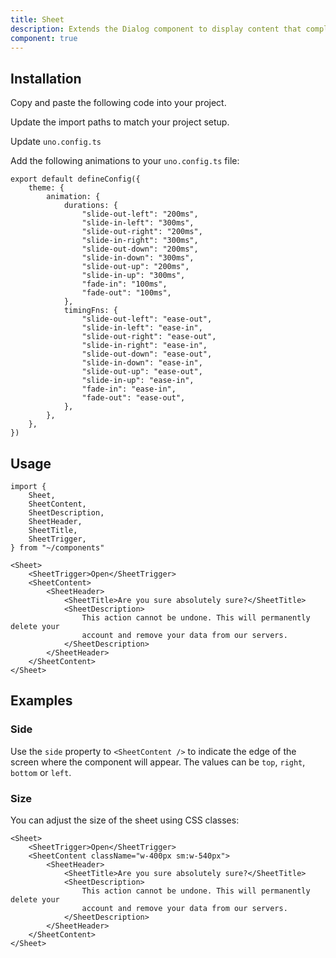 ```yaml
---
title: Sheet
description: Extends the Dialog component to display content that complements the main content of the screen.
component: true
---
```


<ComponentExample src="/src/components/examples/sheet/demo.tsx">
	<SheetDemo />
</ComponentExample>

## Installation

<Steps>

<Step>Copy and paste the following code into your project.</Step>

<ComponentSource src="/src/components/ui/sheet.tsx" />

<Step>Update the import paths to match your project setup.</Step>

<Step>Update `uno.config.ts`</Step>

Add the following animations to your `uno.config.ts` file:

```tsx title="uno.config.ts" {3-28}
export default defineConfig({
	theme: {
		animation: {
			durations: {
				"slide-out-left": "200ms",
				"slide-in-left": "300ms",
				"slide-out-right": "200ms",
				"slide-in-right": "300ms",
				"slide-out-down": "200ms",
				"slide-in-down": "300ms",
				"slide-out-up": "200ms",
				"slide-in-up": "300ms",
				"fade-in": "100ms",
				"fade-out": "100ms",
			},
			timingFns: {
				"slide-out-left": "ease-out",
				"slide-in-left": "ease-in",
				"slide-out-right": "ease-out",
				"slide-in-right": "ease-in",
				"slide-out-down": "ease-out",
				"slide-in-down": "ease-in",
				"slide-out-up": "ease-out",
				"slide-in-up": "ease-in",
				"fade-in": "ease-in",
				"fade-out": "ease-out",
			},
		},
	},
})
```

</Steps>

## Usage

```tsx
import {
	Sheet,
	SheetContent,
	SheetDescription,
	SheetHeader,
	SheetTitle,
	SheetTrigger,
} from "~/components"
```

```tsx
<Sheet>
	<SheetTrigger>Open</SheetTrigger>
	<SheetContent>
		<SheetHeader>
			<SheetTitle>Are you sure absolutely sure?</SheetTitle>
			<SheetDescription>
				This action cannot be undone. This will permanently delete your
				account and remove your data from our servers.
			</SheetDescription>
		</SheetHeader>
	</SheetContent>
</Sheet>
```

## Examples

### Side

Use the `side` property to `<SheetContent />` to indicate the edge of the screen where the component will appear. The values can be `top`, `right`, `bottom` or `left`.

<ComponentExample src="/src/components/examples/sheet/demo-side.tsx">
	<SheetSide />
</ComponentExample>

### Size

You can adjust the size of the sheet using CSS classes:

```tsx {3}
<Sheet>
	<SheetTrigger>Open</SheetTrigger>
	<SheetContent className="w-400px sm:w-540px">
		<SheetHeader>
			<SheetTitle>Are you sure absolutely sure?</SheetTitle>
			<SheetDescription>
				This action cannot be undone. This will permanently delete your
				account and remove your data from our servers.
			</SheetDescription>
		</SheetHeader>
	</SheetContent>
</Sheet>
```
